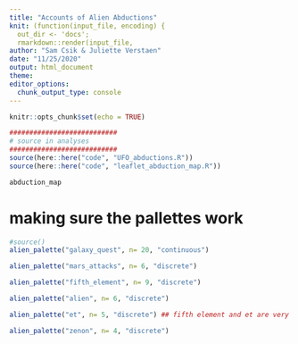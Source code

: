 ```yaml
---
title: "Accounts of Alien Abductions"
knit: (function(input_file, encoding) {
  out_dir <- 'docs';
  rmarkdown::render(input_file,
author: "Sam Csik & Juliette Verstaen"
date: "11/25/2020"
output: html_document
theme: 
editor_options: 
  chunk_output_type: console
---
```


```r
knitr::opts_chunk$set(echo = TRUE)
```

```r
###########################
# source in analyses
###########################
source(here::here("code", "UFO_abductions.R"))
source(here::here("code", "leaflet_abduction_map.R"))
```

```r
abduction_map
```

# making sure the pallettes work

```r
#source()
alien_palette("galaxy_quest", n= 20, "continuous")

alien_palette("mars_attacks", n= 6, "discrete")

alien_palette("fifth_element", n= 9, "discrete")

alien_palette("alien", n= 6, "discrete")

alien_palette("et", n= 5, "discrete") ## fifth element and et are very similar, probably cut one?

alien_palette("zenon", n= 4, "discrete") 

```

